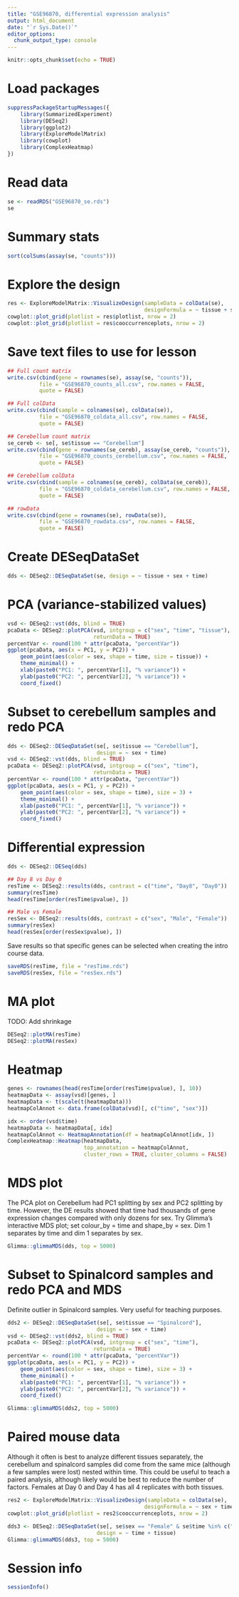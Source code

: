 ```yaml
---
title: "GSE96870, differential expression analysis"
output: html_document
date: "`r Sys.Date()`"
editor_options:
  chunk_output_type: console
---
```


```r
knitr::opts_chunk$set(echo = TRUE)
```

# Load packages

```r
suppressPackageStartupMessages({
	library(SummarizedExperiment)
	library(DESeq2)
	library(ggplot2)
	library(ExploreModelMatrix)
	library(cowplot)
	library(ComplexHeatmap)
})
```

# Read data

```r
se <- readRDS("GSE96870_se.rds")
se
```

# Summary stats

```r
sort(colSums(assay(se, "counts")))
```

# Explore the design

```r
res <- ExploreModelMatrix::VisualizeDesign(sampleData = colData(se),
										   designFormula = ~ tissue + sex + time)
cowplot::plot_grid(plotlist = res$plotlist, nrow = 2)
cowplot::plot_grid(plotlist = res$cooccurrenceplots, nrow = 2)
```

# Save text files to use for lesson

```r
## Full count matrix
write.csv(cbind(gene = rownames(se), assay(se, "counts")),
          file = "GSE96870_counts_all.csv", row.names = FALSE, 
          quote = FALSE)

## Full colData
write.csv(cbind(sample = colnames(se), colData(se)),
          file = "GSE96870_coldata_all.csv", row.names = FALSE, 
          quote = FALSE)

## Cerebellum count matrix
se_cereb <- se[, se$tissue == "Cerebellum"]
write.csv(cbind(gene = rownames(se_cereb), assay(se_cereb, "counts")),
          file = "GSE96870_counts_cerebellum.csv", row.names = FALSE, 
          quote = FALSE)

## Cerebellum colData
write.csv(cbind(sample = colnames(se_cereb), colData(se_cereb)),
          file = "GSE96870_coldata_cerebellum.csv", row.names = FALSE, 
          quote = FALSE)

## rowData
write.csv(cbind(gene = rownames(se), rowData(se)),
          file = "GSE96870_rowdata.csv", row.names = FALSE, 
          quote = FALSE)
```


# Create DESeqDataSet

```r
dds <- DESeq2::DESeqDataSet(se, design = ~ tissue + sex + time)
```

# PCA (variance-stabilized values)

```r
vsd <- DESeq2::vst(dds, blind = TRUE)
pcaData <- DESeq2::plotPCA(vsd, intgroup = c("sex", "time", "tissue"),
						   returnData = TRUE)
percentVar <- round(100 * attr(pcaData, "percentVar"))
ggplot(pcaData, aes(x = PC1, y = PC2)) +
	geom_point(aes(color = sex, shape = time, size = tissue)) +
	theme_minimal() +
	xlab(paste0("PC1: ", percentVar[1], "% variance")) +
	ylab(paste0("PC2: ", percentVar[2], "% variance")) +
	coord_fixed()
```

# Subset to cerebellum samples and redo PCA

```r
dds <- DESeq2::DESeqDataSet(se[, se$tissue == "Cerebellum"],
							design = ~ sex + time)
vsd <- DESeq2::vst(dds, blind = TRUE)
pcaData <- DESeq2::plotPCA(vsd, intgroup = c("sex", "time"),
						   returnData = TRUE)
percentVar <- round(100 * attr(pcaData, "percentVar"))
ggplot(pcaData, aes(x = PC1, y = PC2)) +
	geom_point(aes(color = sex, shape = time), size = 3) +
	theme_minimal() +
	xlab(paste0("PC1: ", percentVar[1], "% variance")) +
	ylab(paste0("PC2: ", percentVar[2], "% variance")) +
	coord_fixed()
```

# Differential expression

```r
dds <- DESeq2::DESeq(dds)

## Day 8 vs Day 0
resTime <- DESeq2::results(dds, contrast = c("time", "Day8", "Day0"))
summary(resTime)
head(resTime[order(resTime$pvalue), ])

## Male vs Female
resSex <- DESeq2::results(dds, contrast = c("sex", "Male", "Female"))
summary(resSex)
head(resSex[order(resSex$pvalue), ])
```


Save results so that specific genes can be selected when creating the
intro course data.

```r
saveRDS(resTime, file = "resTime.rds")
saveRDS(resSex, file = "resSex.rds")
```

# MA plot

TODO: Add shrinkage

```r
DESeq2::plotMA(resTime)
DESeq2::plotMA(resSex)
```

# Heatmap

```r
genes <- rownames(head(resTime[order(resTime$pvalue), ], 10))
heatmapData <- assay(vsd)[genes, ]
heatmapData <- t(scale(t(heatmapData)))
heatmapColAnnot <- data.frame(colData(vsd)[, c("time", "sex")])

idx <- order(vsd$time)
heatmapData <- heatmapData[, idx]
heatmapColAnnot <- HeatmapAnnotation(df = heatmapColAnnot[idx, ])
ComplexHeatmap::Heatmap(heatmapData,
						top_annotation = heatmapColAnnot,
						cluster_rows = TRUE, cluster_columns = FALSE)
```

# MDS plot

The PCA plot on Cerebellum had PC1 splitting by sex and PC2 splitting by time. However, the DE results showed that time had thousands of gene expression changes compared with only dozens for sex. Try Glimma's interactive MDS plot; set colour_by = time and shape_by = sex. Dim 1 separates by time and dim 1 separates by sex.

```r
Glimma::glimmaMDS(dds, top = 5000)
```


# Subset to Spinalcord samples and redo PCA and MDS

Definite outlier in Spinalcord samples. Very useful for teaching purposes.

```r
dds2 <- DESeq2::DESeqDataSet(se[, se$tissue == "Spinalcord"],
							design = ~ sex + time)
vsd <- DESeq2::vst(dds2, blind = TRUE)
pcaData <- DESeq2::plotPCA(vsd, intgroup = c("sex", "time"),
						   returnData = TRUE)
percentVar <- round(100 * attr(pcaData, "percentVar"))
ggplot(pcaData, aes(x = PC1, y = PC2)) +
	geom_point(aes(color = sex, shape = time), size = 3) +
	theme_minimal() +
	xlab(paste0("PC1: ", percentVar[1], "% variance")) +
	ylab(paste0("PC2: ", percentVar[2], "% variance")) +
	coord_fixed()
```

```r
Glimma::glimmaMDS(dds2, top = 5000)
```


# Paired mouse data

Although it often is best to analyze different tissues separately, the cerebellum and spinalcord samples did come from the same mice (although a few samples were lost) nested within time. This could be useful to teach a paired analysis, although likely would be best to reduce the number of factors. Females at Day 0 and Day 4 has all 4 replicates with both tissues.


```r
res2 <- ExploreModelMatrix::VisualizeDesign(sampleData = colData(se),
										   designFormula = ~ sex + time + mouse)
cowplot::plot_grid(plotlist = res2$cooccurrenceplots, nrow = 2)
```

```r
dds3 <- DESeq2::DESeqDataSet(se[, se$sex == "Female" & se$time %in% c("Day0","Day4")],
							design = ~ time + tissue)
Glimma::glimmaMDS(dds3, top = 5000)

```



# Session info

```r
sessionInfo()
```
